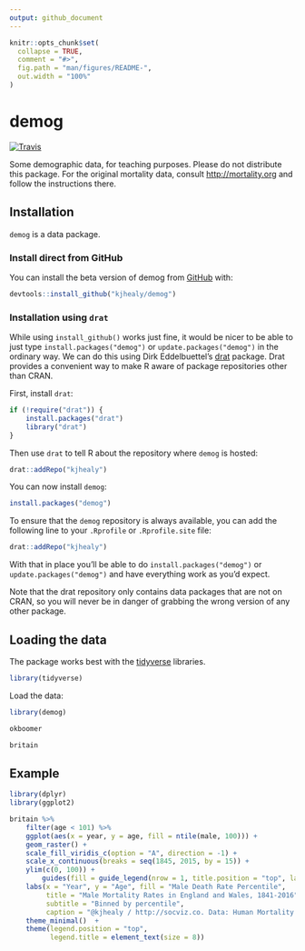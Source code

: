 ```yaml
---
output: github_document
---
```


<!-- README.md is generated from README.Rmd. Please edit that file -->

```r
knitr::opts_chunk$set(
  collapse = TRUE,
  comment = "#>",
  fig.path = "man/figures/README-",
  out.width = "100%"
)
```

# demog

<!-- badges: start -->
[![Travis](https://travis-ci.org/kjhealy/demog.svg?branch=master)](https://travis-ci.org/kjhealy/demog)
<!-- badges: end -->

Some demographic data, for teaching purposes. Please do not distribute this package. For the original mortality data, consult <http://mortality.org> and follow the instructions there.

## Installation

`demog` is a data package. 

### Install direct from GitHub

You can install the beta version of demog from [GitHub](https://github.com/kjhealy/demog) with:

``` r
devtools::install_github("kjhealy/demog")
```

### Installation using `drat`

While using `install_github()` works just fine, it would be nicer to be able to just type `install.packages("demog")` or `update.packages("demog")` in the ordinary way. We can do this using Dirk Eddelbuettel's [drat](http://eddelbuettel.github.io/drat/DratForPackageUsers.html) package. Drat provides a convenient way to make R aware of package repositories other than CRAN.

First, install `drat`:

```r
if (!require("drat")) {
    install.packages("drat")
    library("drat")
}
```

Then use `drat` to tell R about the repository where `demog` is hosted:

```r
drat::addRepo("kjhealy")
```

You can now install `demog`:

```r
install.packages("demog")
```

To ensure that the `demog` repository is always available, you can add the following line to your `.Rprofile` or `.Rprofile.site` file:

```r
drat::addRepo("kjhealy")
```

With that in place you'll be able to do `install.packages("demog")` or `update.packages("demog")` and have everything work as you'd expect. 

Note that the drat repository only contains data packages that are not on CRAN, so you will never be in danger of grabbing the wrong version of any other package.


## Loading the data

The package works best with the [tidyverse](http://tidyverse.org/) libraries.

```r
library(tidyverse)
```

Load the data:

```r
library(demog)
```

```r
okboomer
```


```r
britain
```

## Example


```r
library(dplyr)
library(ggplot2)

britain %>%
    filter(age < 101) %>%
    ggplot(aes(x = year, y = age, fill = ntile(male, 100))) +
    geom_raster() +
    scale_fill_viridis_c(option = "A", direction = -1) +
    scale_x_continuous(breaks = seq(1845, 2015, by = 15)) +
    ylim(c(0, 100)) +
        guides(fill = guide_legend(nrow = 1, title.position = "top", label.position = "bottom")) +
    labs(x = "Year", y = "Age", fill = "Male Death Rate Percentile",
         title = "Male Mortality Rates in England and Wales, 1841-2016",
         subtitle = "Binned by percentile",
         caption = "@kjhealy / http://socviz.co. Data: Human Mortality Database.") +
    theme_minimal()  + 
    theme(legend.position = "top",
          legend.title = element_text(size = 8)) 

```




